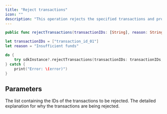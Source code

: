 ```yaml
---
title: "Reject transactions"
icon: ""
description: "This operation rejects the specified transactions and provides reason for the rejection."
---
```


<CodeGroup>

```Swift iOS
public func rejectTransactions(transactionIDs: [String], reason: String) throws
```

</CodeGroup>


<RequestExample>

```Swift iOS
let transactionIDs = ["transaction_id_01"]
let reason = "Insufficient funds"

do {
    try sdkInstance?.rejectTransactions(transactionIDs: transactionIDs, reason: reason)
} catch {
    print("Error: \(error)")
}
```

</RequestExample>


## Parameters

<ParamField path="transactionIDs" type="string[]">
The list containing the IDs of the transactions to be rejected.
</ParamField>

<ParamField path="reason" type="string">
The detailed explanation for why the transactions are being rejected.
</ParamField>
